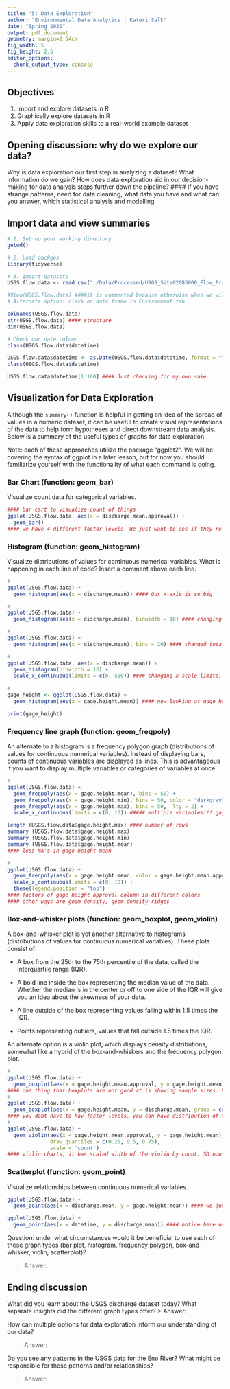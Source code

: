 ```yaml
---
title: "5: Data Exploration"
author: "Environmental Data Analytics | Kateri Salk"
date: "Spring 2020"
output: pdf_document
geometry: margin=2.54cm
fig_width: 5
fig_height: 2.5
editor_options: 
  chunk_output_type: console
---
```


## Objectives
1. Import and explore datasets in R
2. Graphically explore datasets in R
3. Apply data exploration skills to a real-world example dataset

## Opening discussion: why do we explore our data?

Why is data exploration our first step in analyzing a dataset? What information do we gain? How does data exploration aid in our decision-making for data analysis steps further down the pipeline?
#### If you have strange patterns, need for data cleaning, what data you have and what can you answer, which statistical analysis and modelling

## Import data and view summaries

```r
# 1. Set up your working directory
getwd()

# 2. Load packges
library(tidyverse)

# 3. Import datasets
USGS.flow.data <- read.csv("./Data/Processed/USGS_Site02085000_Flow_Processed.csv")

#View(USGS.flow.data) ####it is commented because otherwise when we will knit, it will appear in our pdf
# Alternate option: click on data frame in Environment tab

colnames(USGS.flow.data)
str(USGS.flow.data) #### structure
dim(USGS.flow.data)

# Check our date column
class(USGS.flow.data$datetime)

USGS.flow.data$datetime <- as.Date(USGS.flow.data$datetime, format = "%Y-%m-%d") 
class(USGS.flow.data$datetime)

USGS.flow.data$datetime[1:100] #### Just checking for my own sake
```


## Visualization for Data Exploration

Although the `summary()` function is helpful in getting an idea of the spread of values in a numeric dataset, it can be useful to create visual representations of the data to help form hypotheses and direct downstream data analysis. Below is a summary of the useful types of graphs for data exploration.

Note: each of these approaches utilize the package "ggplot2". We will be covering the syntax of ggplot in a later lesson, but for now you should familiarize yourself with the functionality of what each command is doing.

### Bar Chart (function: geom_bar)

Visualize count data for categorical variables. 

```r
#### bar cart to visualize count of things
ggplot(USGS.flow.data, aes(x = discharge.mean.approval)) +
  geom_bar()
#### we have 4 different factor levels. We just want to see if they re approved(A) or provisional(P) but we have 4 factors. We can see that most of the discarge mean are approved.
```

### Histogram (function: geom_histogram)

Visualize distributions of values for continuous numerical variables. What is happening in each line of code? Insert a comment above each line.

```r
#
ggplot(USGS.flow.data) +
  geom_histogram(aes(x = discharge.mean)) #### Our x-axis is so big

#
ggplot(USGS.flow.data) +
  geom_histogram(aes(x = discharge.mean), binwidth = 10) #### changing the width of each bin

#
ggplot(USGS.flow.data) +
  geom_histogram(aes(x = discharge.mean), bins = 20) #### changed total number of bins. Now our counts increase for each bin

#
ggplot(USGS.flow.data, aes(x = discharge.mean)) +
  geom_histogram(binwidth = 10) + 
  scale_x_continuous(limits = c(0, 500)) #### changing x-scale limits. We concatenated with a list of numbers with 'c'
  
#
gage_height <- ggplot(USGS.flow.data) +
  geom_histogram(aes(x = gage.height.mean)) #### now looking at gage height

print(gage_height)

```
### Frequency line graph (function: geom_freqpoly)

An alternate to a histogram is a frequency polygon graph (distributions of values for continuous numerical variables). Instead of displaying bars,  counts of continuous variables are displayed as lines. This is advantageous if you want to display multiple variables or categories of variables at once.

```r
#
ggplot(USGS.flow.data) +
  geom_freqpoly(aes(x = gage.height.mean), bins = 50) +
  geom_freqpoly(aes(x = gage.height.min), bins = 50, color = "darkgray") +
  geom_freqpoly(aes(x = gage.height.max), bins = 50,  lty = 2) +
  scale_x_continuous(limits = c(0, 10)) ##### multiple variables!!! gage height mean, min and max. 'lty' is line type (dash line). Just search ggplot line type on google

length (USGS.flow.data$gage.height.max) #### number of rows
summary (USGS.flow.data$gage.height.max)
summary (USGS.flow.data$gage.height.min)
summary (USGS.flow.data$gage.height.mean)
#### less NA's in gage height mean

#
ggplot(USGS.flow.data) +
  geom_freqpoly(aes(x = gage.height.mean, color = gage.height.mean.approval), bins = 50) +
  scale_x_continuous(limits = c(0, 10)) +
  theme(legend.position = "top")
#### factors of gage height approval column in different colors
#### other ways are geom density, geom density ridges

```
### Box-and-whisker plots (function: geom_boxplot, geom_violin)

A box-and-whisker plot is yet another alternative to histograms (distributions of values for continuous numerical variables). These plots consist of: 

* A box from the 25th to the 75th percentile of the data, called the interquartile range (IQR).

* A bold line inside the box representing the median value of the data. Whether the median is in the center or off to one side of the IQR will give you an idea about the skewness of your data.

* A line outside of the box representing values falling within 1.5 times the IQR. 

* Points representing outliers, values that fall outside 1.5 times the IQR. 

An alternate option is a violin plot, which displays density distributions, somewhat like a hybrid of the box-and-whiskers and the frequency polygon plot.

```r
#
ggplot(USGS.flow.data) +
  geom_boxplot(aes(x = gage.height.mean.approval, y = gage.height.mean))
#### one thing that boxplots are not good at is showing sample sizes. From our boxplot we cant see that Provisional samplesize was very small right
#
ggplot(USGS.flow.data) +
  geom_boxplot(aes(x = gage.height.mean, y = discharge.mean, group = cut_width(gage.height.mean, 1)))
#### you dont have to hav factor levels, you can have distribution of data as well. We wont use these as much in this class, but somthig like this is possible.
#
ggplot(USGS.flow.data) +
  geom_violin(aes(x = gage.height.mean.approval, y = gage.height.mean), 
              draw_quantiles = c(0.25, 0.5, 0.75),
              scale = 'count')
#### violin charts, it has scaled width of the violin by count. SO now you can see the sample size (scale = 'count'). default is area (scale = 'area')
```

### Scatterplot (function: geom_point)
Visualize relationships between continuous numerical variables.

```r
ggplot(USGS.flow.data) +
  geom_point(aes(x = discharge.mean, y = gage.height.mean)) #### we just specify what we want in x and y

ggplot(USGS.flow.data) +
  geom_point(aes(x = datetime, y = discharge.mean)) #### notice here we have a big gap from 1970s to 1990s
```

Question: under what circumstances would it be beneficial to use each of these graph types (bar plot, histogram, frequency polygon, box-and whisker, violin, scatterplot)?

> Answer: 

## Ending discussion

What did you learn about the USGS discharge dataset today? What separate insights did the different graph types offer?
> Answer: 


How can multiple options for data exploration inform our understanding of our data?

> Answer: 


Do you see any patterns in the USGS data for the Eno River? What might be responsible for those patterns and/or relationships?

> Answer: 


